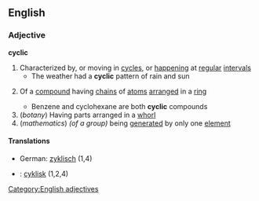 ==English==
===Adjective===
'''cyclic'''
#Characterized by, or moving in [[cycle]]s, or [[happening]] at [[regular]] [[interval]]s
#* The weather had a '''cyclic''' pattern of rain and sun
#{{chemistry}} Of a [[compound]] having [[chain]]s of [[atom]]s [[arrange]]d in a [[ring]]
#* Benzene and cyclohexane are both '''cyclic''' compounds
#(''botany'') Having parts arranged in a [[whorl]]
#(''mathematics'') ''(of a group)'' being [[generate]]d by only one [[element]]
====Translations====
*German: [[zyklisch]] (1,4)
*{{sv}}: [[cyklisk]] (1,2,4)
[[Category:English adjectives]]